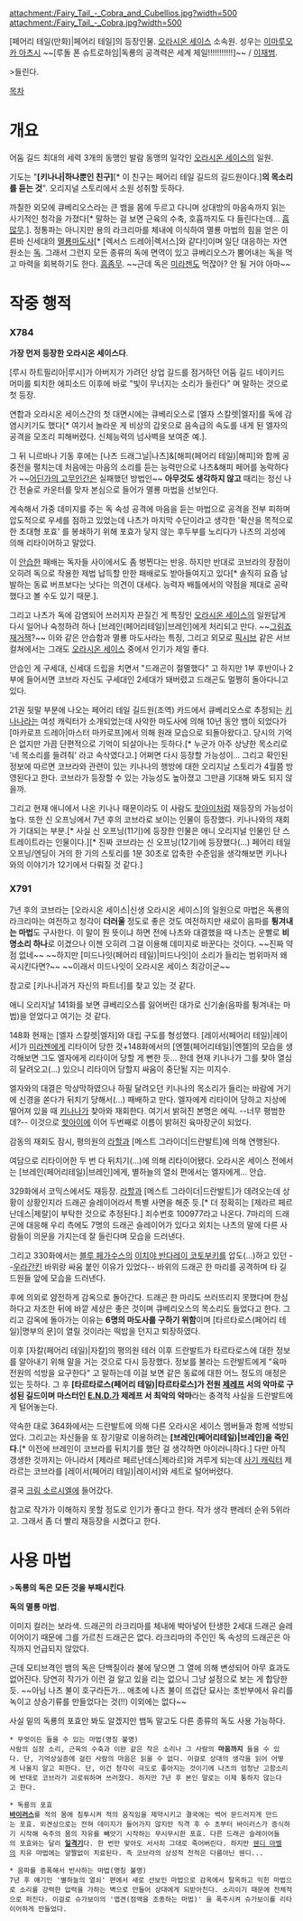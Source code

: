 attachment:/Fairy_Tail_-_Cobra_and_Cubellios.jpg?width=500
attachment:/Fairy_Tail_-_Cobra.jpg?width=500

[페어리 테일(만화)|페어리 테일]의 등장인물. [[오라시온 세이스]] 소속원. 성우는 [[이마루오카 아츠시]] ~~[루돌 폰 슈트로하임|독룡의 공격력은 세계 제일!!!!!!!!!!!]~~ / [[이재범]].

>들린다.

[[목차]]

= 개요 =
어둠 길드 최대의 세력 3개의 동맹인 발람 동맹의 일각인 [[오라시온 세이스]]의 일원.

기도는 "'''[키나나|하나뿐인 친구]'''[* 이 친구는 페어리 테일 길드의 길드원이다.]'''의 목소리를 듣는 것'''". 오리지널 스토리에서 소원 성취할 듯하다.

까칠한 외모에 큐베리오스라는 큰 뱀을 몸에 두르고 다니며 상대방의 마음속까지 읽는 사기적인 청각을 가졌다[* 말하는 걸 보면 근육의 수축, 호흡까지도 다 들린다는데... [[흠많무]].]. 정통파는 아니지만 용의 라크리마를 체내에 이식하여 멸룡 마법의 힘을 얻은 이른바 신세대의 [[멸룡마도사]][* [렉서스 드레아|렉서스]와 같다!]이며 일단 대응하는 자연 원소는 [[독]]. 그래서 그런지 모든 종류의 독에 면역이 있고 큐베리오스가 뿜어내는 독을 먹고 마력을 회복하기도 한다. [[흠좀무]]. ~~근데 독은 [[미라젠 스트라우스|미라젠]]도 먹잖아? 안 될 거야 아마~~

= 작중 행적 =

=== X784 ===
'''가장 먼저 등장한 오라시온 세이스다'''.

[루시 하트필리아|루시]가 아버지가 가려던 상업 길드를 점거하던 어둠 길드 네이키드 머미를 퇴치한 에피소드 이후에 바로 "빛이 무너지는 소리가 들린다" 며 말하는 것으로 첫 등장.

연합과 오라시온 세이스간의 첫 대면시에는 큐베리오스로 [엘자 스칼렛|엘자]를 독에 감염시키기도 했다[* 여기서 놀라운 게 비상의 갑옷으로 음속급의 속도를 내게 된 엘자의 공격을 모조리 피해버렸다. 신체능력의 넘사벽을 보여준 예.].

그 뒤 니르바나 기동 후에는 [나츠 드래그닐|나츠]&[해피(페어리 테일)|해피]와 함께 공중전을 펼치는데 처음에는 마음의 소리를 듣는 능력만으로 나츠&해피 페어를 농락하다가 ~~[[몽키 D. 루피|어딘가의 고무인간]]은 실패했던 방법인~~ '''아무것도 생각하지 않고''' 때리는 정신 나간 전술로 카운터를 맞자 본심으로 들어가 멸룡 마법을 선보인다.

계속해서 가중 데미지를 주는 독 속성 공격에 마음을 듣는 마법으로 공격을 전부 피하며 압도적으로 우세를 점하고 있었는데 나츠가 마지막 수단이라고 생각한 '확산을 목적으로한 초대형 포효' 를 봉쇄하기 위해 포효가 닿지 않는 후두부를 노리다가 나츠의 괴성에 의해 리타이어하고 말았다. 

이 [[안습]]한 패배는 독자들 사이에서도 좀 벙찐다는 반응. 하지만 반대로 코브라의 장점이 오히려 독으로 작용한 제법 납득할 만한 패배로도 받아들여지고 있다[* 솔직히 요즘 남발하는 동료 버프보다는 낫다는 의견이 대세다. 능력자 배틀에서의 약점을 제대로 공략했다고 볼 수도 있기 때문.].

그리고 나츠가 독에 감염되어 쓰러지자 끈질긴 게 특징인 [[오라시온 세이스]]의 일원답게 다시 일어나 숙청하려 하나 [브레인(페어리테일)|브레인]에게 처리되고 만다. ~~[[그림죠 재거잭]]?~~ 이와 같은 안습함과 멸룡 마도사라는 특징, 그리고 외모로 [[픽시브]] 같은 서브컬쳐에서는 그래도 [[오라시온 세이스]] 중에서 인기가 제일 좋다.

안습인 게 구세대, 신세대 드립을 치면서 "드래곤이 절멸했다" 고 하지만 1부 후반이나 2부에 들어서면 코브라 자신도 구세대인 2세대가 돼버렸고 드래곤도 멀쩡히 돌아다니고 있다.

21권 뒷말 부분에 나오는 페어리 테일 길드원(조역) 카드에서 큐베리오스로 추정되는 [[키나나]]라는 여성 캐릭터가 소개되었는데 사악한 마도사에 의해 10년 동안 뱀이 되었다가 [마카로프 드레아|마스터 마카로프]에서 의해 원래 모습으로 되돌아왔다고. 당시의 기억은 없지만 가끔 단편적으로 기억이 되살아나는 듯하다.[* 누군가 아주 상냥한 목소리로 '네 목소리를 들려줘' 라고 속삭였다고.] 어쩌면 다시 등장할 가능성이... 그리고 확인된 정보에 따르면 코브라와 관련이 있는 키나나의 행방에 대한 오리지날 스토리가 4월쯤 방영된다고 한다. 코브라가 등장할 수 있는 가능성도 높아졌고 그만큼 기대해 봐도 되지 않을까.

그리고 현재 애니에서 나온 키나나 때문이라도 이 사람도 [[핫아이]]처럼 재등장의 가능성이 높다. 또한 신 오프닝에서 7년 후의 코브라로 보이는 인물이 등장했다. 키나나와의 재회가 기대되는 부분.[* 사실 신 오프닝(11기)에 등장한 인물은 애니 오리지널 인물인 단 스트레이트라는 인물이다.][* 진짜 코브라는 신 오프닝(12기)에 등장했다(...) 페어리 테일 오프닝/엔딩이 거의 한 기의 스토리를 1분 30초로 압축한 수준임을 생각해보면 키나나와의 이야기가 12기에서 다뤄질 것 같다.]

=== X791 ===
7년 후의 코브라는 [오라시온 세이스|신생 오라시온 세이스]의 일원으로 마법은 독룡의 라크리마는 여전하고 청각이 '''더러울''' 정도로 좋은 것도 여전하지만 새로이 음파를 '''튕겨내는 마법'''도 구사한다. 이 말이 뭔 뜻이냐 하면 전에 나츠와 대결했을 때 나츠는 운빨로 '''비명소리 하나'''로 이겼으나 이젠 오히려 그걸 이용해 데미지로 바꾼다는 것이다. ~~진짜 약점 없네~~ ~~하지만 [미드나잇(페어리 테일)|미드나잇]이 소리가 들리는 범위마저 왜곡시킨다면?~~ ~~이래서 미드나잇이 오라시온 세이스 최강이군~~

참고로 [키나나|과거 자신의 파트너]를 찾고 있는 것 같다.

애니 오리지날 141화를 보면 큐베리오스를 잃어버린 대가로 신기술(음파를 튕겨내는 마법)을 얻었다고 여기는 것 같다.

148화 현재는 [엘자 스칼렛|엘자]와 대립 구도를 형성했다. [레이서(페어리 테일)|레이서]가 [[미라젠 스트라우스|미라젠]]에게 리타이어 당한 것+148화에서의 [엔젤(페어리테일)|엔젤]의 모습을 생각해보면 그도 엘자에게 리타이어 당할 게 뻔한 듯... 한데 현재 키나나가 그를 찾아 열심히 달려오고(...) 있으니 리타이어 당할지 싸움이 중단될 지는 미지수.

엘자와의 대결은 막상막하였으나 하필 달려오던 키나나의 목소리가 들리는 바람에 거기에 신경을 쏟다가 뒤치기 당해서(...) 패배하고 만다. 엘자에게 리타이어 당하고 지상에 떨어져 있을 때 [[키나나]]가 찾아와 재회한다. 여기서 밝혀진 본명은 에릭. --너무 평범한데?-- 이것으로 [[핫아이]]에 이어 두번째로 이름이 밝혀진 육마장군이 되었다.

감동의 재회도 잠시, 평의원의 [[라할]]과 [메스트 그라이더|드란발트]에 의해 연행된다.

여담으로 리타이어한 두 번 다 뒤치기(...)에 의해 리타이어됐다. 오라시온 세이스 전에서는 [브레인(페어리테일)|브레인]에게, 별하늘의 열쇠 편에서는 엘자에게... 안습.

329화에서 코믹스에서도 재등장. [[라할]]과 [메스트 그라이더|드란발트]가 데려오는데 상황이 상황인지라 드래곤 슬레이어라서 특별 사면을 해준 듯.[* 더 정확히는 [제라르 페르난데스|제랄]이 부탁한 것으로 추정된다.] 죄수번호 100977라고 나온다. 7마리의 드래곤에 대응해 우리 측에도 7명의 드래곤 슬레이어가 있다고 외치는 나츠의 말에 다른 사람들이 의문을 가지는데 잘 들린다며 모습을 드러낸다.

그리고 330화에서는 [[블루 페가수스]]의 [[이치야 반다레이 코토부키]]를 압도(...)하고 있던 --[[우라간킨]] 바위랑 싸움 붙인 이유가 있었다-- 바위의 드래곤 한 마리를 공격하며 타 길드원들 앞에 모습을 드러낸다.

후에 의외로 얌전하게 감옥으로 돌아간다. 드래곤 한 마리도 쓰러뜨리지 못했다며 한심하다고 자조한 뒤에 바깥 세상은 좋은 것이며 큐베리오스의 목소리도 들었다고 한다. 그리고 감옥에 돌아가는 이유는 '''6명의 마도사를 구하기 위함'''이며 [타르타로스(페어리 테일)|명부의 문]이 열릴 것이라는 떡밥을 던지고 퇴장하였다.

이후 [자칼(페어리 테일)|자칼]의 평의원 테러 이후 드란발트가 타르타로스에 대한 정보를 알아내기 위해 말을 거는 것으로 다시 등장했다. 정보를 불라는 드란발트에게 "육마 전원의 석방을 요구한다" 고 말하는데 이걸 보면 같은 동료에 대한 어느 정도의 애정은 있는 듯하다. 그 후 '''[타르타로스(페어리 테일)|타르타로스]가 전원 [[제레프]] 서의 악마로 구성된 길드이며 마스터인 [[E.N.D.]]가 제레프 서 최악의 악마'''라는 충격적 사실을 드란발트에게 털어놓는다.

약속한 대로 364화에서는 드란발트에 의해 다른 오라시온 세이스 멤버들과 함께 석방되었다. 그리고는 자신들을 또 장기말로 이용하려는 '''[브레인(페어리테일)|브레인]을 죽인다'''.[* 이전에 브레인이 코브라를 뒤치기를 했단 걸 생각하면 아이러니하다.] 다만 아직 갱생한 것까지는 아니라서 [제라르 페르난데스|제라르]와 겨루게 되는데 [[사기 캐릭터]] 제라르는 코브라를 [레이서(페어리 테일)|레이서]와 세트로 털어버렸다.

결국 [[크림 소르시엘]]에 들어갔다.

참고로 작가가 이해하지 못할 정도로 인기가 좋다고 한다. 작가 생각 팬레터 순위 5위라고. 그래서 좀 더 빨리 재등장을 시켰다고 한다.

= 사용 마법 =
>'''독룡의 독은 모든 것을 부패시킨다'''.

'''독의 멸룡 마법'''.

이미지 컬러는 보라색. 드래곤의 라크리마를 체내에 박아넣어 탄생한 2세대 드래곤 슬레이어이기 때문에 그를 가르친 드래곤은 없다. 라크리마의 주인인 독 속성의 드래곤은 아직까지 언급되지 않았다.

근데 모티브격인 뱀의 독은 단백질이라 불에 닿으면 그 열에 의해 변성되어 아무 효과도 없어진다. 당연히 작가가 이런 걸 알고 있을 리는 없으니 그냥 설정으로 보는 게 합당한 듯. ~~아님 나츠 불이 호구라든가... 애초에 나츠 불이 뜨겁단 묘사는 초반부에서 유리를 녹이고 상승기류를 만들었다는 것(!!) 이외에는 없다~~

사실 밑의 독룡의 포효만 봐도 알겠지만 뱀독 말고도 다른 종류의 독도 사용 가능하다.

 * 무엇이든 들을 수 있는 마법(명칭 불명)
 사람의 심장 소리, 근육의 수축과 이완 같은 작은 소리나 그 사람의 '''마음까지''' 들을 수 있다. 단, 기억상실증에 걸린 사람의 마음은 읽을 수 없다. 이걸로 상대의 생각을 읽어 어떻게 나올지 알고 피한다. 단, 이건 청각이 극도로 좋아지는 것이기에 나츠의 엄청난 고함소리에 반대로 코브라가 괴로워하며 쓰러졌다. 하지만 7년 후 본인 말로는 이제 통하지 않는다고 한다.

 * 독룡의 포효
 '''[[바이러스]]'''를 적의 몸에 침투시켜 적의 움직임을 제약시키고 결국에는 썩어 문드러지게 만드는 포효. 외견상으로는 전혀 데미지가 들어가지 않지만 직격 후 수 초부터 바이러스가 증식하기 시작해 숙주의 몸의 자유를 빼앗기 시작하는 무시무시한 포효. 다른 드래곤 슬레이어들의 포효와는 달리 '''[[일격기]]'''다. 한 번만 맞아도 서서히 그대로 죽어버린다. 하지만 [[웬디 마벨]]의 치유 마법에는 얄짤없이 치료된다. 즉 코브라의 상성적 천적은 다름아닌 웬디...

 * 음파를 증폭해서 반사하는 마법(명칭 불명)
 7년 후 얘기인 '별하늘의 열쇠' 편에서 새로 선보인 마법으로 감옥에서 탈옥하고 익힌 마법으로 소리를 강력한 압력을 가하는 벽으로 만들어 상대에게 되받아친다. 소리이기 때문에 전체적으로 퍼진다. 이걸로 슈가보이의 '엽견(점액을 조종하는 마법)' 을 폭주시켜 슈가보이를 리타이어하게 만들었다.
